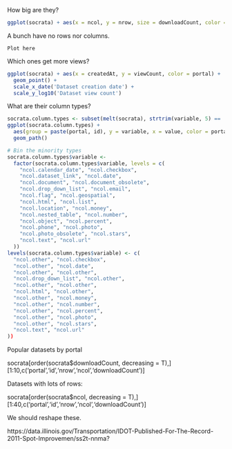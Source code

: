 How big are they?

```r
ggplot(socrata) + aes(x = ncol, y = nrow, size = downloadCount, color = portal) + geom_point()
```

A bunch have no rows nor columns.

```
Plot here
```

Which ones get more views?

```r
ggplot(socrata) + aes(x = createdAt, y = viewCount, color = portal) +
  geom_point() +
  scale_x_date('Dataset creation date') +
  scale_y_log10('Dataset view count')
```

What are their column types?

```r
socrata.column.types <- subset(melt(socrata), strtrim(variable, 5) == 'ncol.')
ggplot(socrata.column.types) +
  aes(group = paste(portal, id), y = variable, x = value, color = portal) +
  geom_path()
```

```r
# Bin the minority types
socrata.column.types$variable <-
  factor(socrata.column.types$variable, levels = c(
    "ncol.calendar_date", "ncol.checkbox",
    "ncol.dataset_link", "ncol.date",
    "ncol.document", "ncol.document_obsolete",
    "ncol.drop_down_list", "ncol.email",
    "ncol.flag", "ncol.geospatial",
    "ncol.html", "ncol.list",
    "ncol.location", "ncol.money",
    "ncol.nested_table", "ncol.number",
    "ncol.object", "ncol.percent",
    "ncol.phone", "ncol.photo",
    "ncol.photo_obsolete", "ncol.stars",
    "ncol.text", "ncol.url"
  ))
levels(socrata.column.types$variable) <- c(
  "ncol.other", "ncol.checkbox",
  "ncol.other", "ncol.date",
  "ncol.other", "ncol.other",
  "ncol.drop_down_list", "ncol.other",
  "ncol.other", "ncol.other",
  "ncol.html", "ncol.other",
  "ncol.other", "ncol.money",
  "ncol.other", "ncol.number",
  "ncol.other", "ncol.percent",
  "ncol.other", "ncol.photo",
  "ncol.other", "ncol.stars",
  "ncol.text", "ncol.url"
))
```

Popular datasets by portal



  socrata[order(socrata$downloadCount, decreasing = T),][1:10,c('portal','id','nrow','ncol','downloadCount')]


Datasets with lots of rows:

  socrata[order(socrata$ncol, decreasing = T),][1:40,c('portal','id','nrow','ncol','downloadCount')]

We should reshape these.

https://data.illinois.gov/Transportation/IDOT-Published-For-The-Record-2011-Spot-Improvemen/ss2t-nnma?
